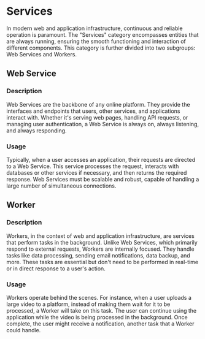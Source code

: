 # Services

In modern web and application infrastructure, continuous and reliable operation is paramount. The "Services" category encompasses entities that are always running, ensuring the smooth functioning and interaction of different components. This category is further divided into two subgroups: Web Services and Workers.

## Web Service

### Description
Web Services are the backbone of any online platform. They provide the interfaces and endpoints that users, other services, and applications interact with. Whether it's serving web pages, handling API requests, or managing user authentication, a Web Service is always on, always listening, and always responding.

### Usage
Typically, when a user accesses an application, their requests are directed to a Web Service. This service processes the request, interacts with databases or other services if necessary, and then returns the required response. Web Services must be scalable and robust, capable of handling a large number of simultaneous connections.

## Worker

### Description
Workers, in the context of web and application infrastructure, are services that perform tasks in the background. Unlike Web Services, which primarily respond to external requests, Workers are internally focused. They handle tasks like data processing, sending email notifications, data backup, and more. These tasks are essential but don't need to be performed in real-time or in direct response to a user's action.

### Usage
Workers operate behind the scenes. For instance, when a user uploads a large video to a platform, instead of making them wait for it to be processed, a Worker will take on this task. The user can continue using the application while the video is being processed in the background. Once complete, the user might receive a notification, another task that a Worker could handle.